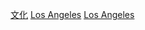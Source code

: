 {{Commonscat|Culture of Los Angeles}}

[[Category:洛杉磯|文化]]
[[Category:美國各城市文化|Los Angeles]]
[[Category:加利福尼亞州各地文化|Los Angeles]]